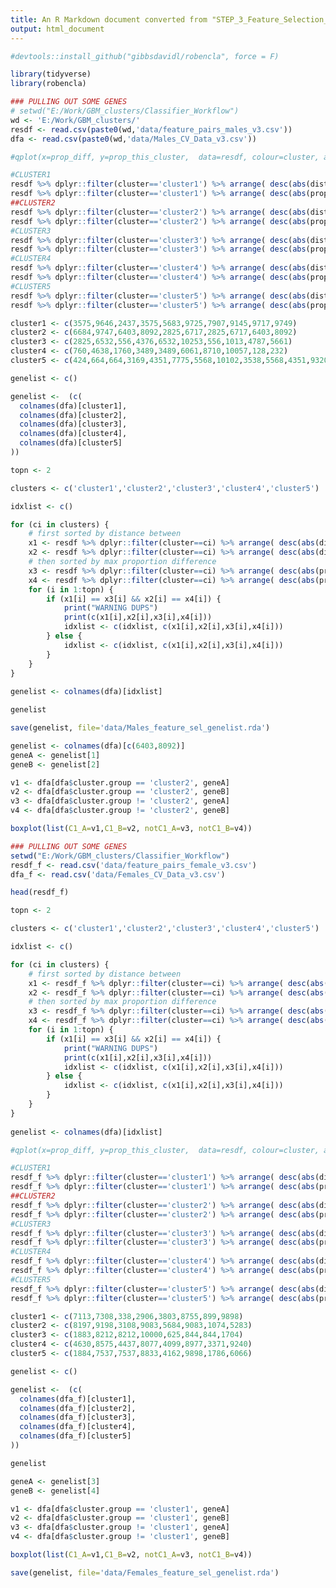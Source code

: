 ```yaml
---
title: An R Markdown document converted from "STEP_3_Feature_Selection_Processing_V3.ipynb"
output: html_document
---
```


```r
#devtools::install_github("gibbsdavidl/robencla", force = F)
```

```r
library(tidyverse)
library(robencla)
```

```r
### PULLING OUT SOME GENES
# setwd("E:/Work/GBM_clusters/Classifier_Workflow")
wd <- 'E:/Work/GBM_clusters/'
resdf <- read.csv(paste0(wd,'data/feature_pairs_males_v3.csv'))
dfa <- read.csv(paste0(wd,'data/Males_CV_Data_v3.csv'))
```

```r

#qplot(x=prop_diff, y=prop_this_cluster,  data=resdf, colour=cluster, alpha=0.5) #  %>% dplyr::filter(cluster=='cluster4')

#CLUSTER1
resdf %>% dplyr::filter(cluster=='cluster1') %>% arrange( desc(abs(dist_ij_cluster))) %>% head(n=20)
resdf %>% dplyr::filter(cluster=='cluster1') %>% arrange( desc(abs(prop_diff))) %>% head(n=20)
##CLUSTER2
resdf %>% dplyr::filter(cluster=='cluster2') %>% arrange( desc(abs(dist_ij_cluster))) %>% head()
resdf %>% dplyr::filter(cluster=='cluster2') %>% arrange( desc(abs(prop_diff))) %>% head()
#CLUSTER3
resdf %>% dplyr::filter(cluster=='cluster3') %>% arrange( desc(abs(dist_ij_cluster))) %>% head(n=10)
resdf %>% dplyr::filter(cluster=='cluster3') %>% arrange( desc(abs(prop_diff))) %>% head(n=10)
#CLUSTER4
resdf %>% dplyr::filter(cluster=='cluster4') %>% arrange( desc(abs(dist_ij_cluster))) %>% head(n=15)
resdf %>% dplyr::filter(cluster=='cluster4') %>% arrange( desc(abs(prop_diff))) %>% head(n=15)
#CLUSTER5
resdf %>% dplyr::filter(cluster=='cluster5') %>% arrange( desc(abs(dist_ij_cluster))) %>% head(n=20)
resdf %>% dplyr::filter(cluster=='cluster5') %>% arrange( desc(abs(prop_diff))) %>% head(n=20)

cluster1 <- c(3575,9646,2437,3575,5683,9725,7907,9145,9717,9749)
cluster2 <- c(6684,9747,6403,8092,2825,6717,2825,6717,6403,8092)
cluster3 <- c(2825,6532,556,4376,6532,10253,556,1013,4787,5661)
cluster4 <- c(760,4638,1760,3489,3489,6061,8710,10057,128,232)
cluster5 <- c(424,664,664,3169,4351,7775,5568,10102,3538,5568,4351,9320,9536,10089)

genelist <- c()

genelist <-  (c(
  colnames(dfa)[cluster1],
  colnames(dfa)[cluster2],
  colnames(dfa)[cluster3],
  colnames(dfa)[cluster4],
  colnames(dfa)[cluster5]
))
```





```r
topn <- 2

clusters <- c('cluster1','cluster2','cluster3','cluster4','cluster5')

idxlist <- c()

for (ci in clusters) {    
    # first sorted by distance between
    x1 <- resdf %>% dplyr::filter(cluster==ci) %>% arrange( desc(abs(dist_ij_cluster))) %>% head(n=topn) %>% select('gene_i') %>% as_vector()
    x2 <- resdf %>% dplyr::filter(cluster==ci) %>% arrange( desc(abs(dist_ij_cluster))) %>% head(n=topn) %>% select('gene_j') %>% as_vector()
    # then sorted by max proportion difference
    x3 <- resdf %>% dplyr::filter(cluster==ci) %>% arrange( desc(abs(prop_diff))) %>% head(n=topn) %>% select('gene_i') %>% as_vector()
    x4 <- resdf %>% dplyr::filter(cluster==ci) %>% arrange( desc(abs(prop_diff))) %>% head(n=topn) %>% select('gene_j') %>% as_vector()
    for (i in 1:topn) {
        if (x1[i] == x3[i] && x2[i] == x4[i]) {
            print("WARNING DUPS")
            print(c(x1[i],x2[i],x3[i],x4[i]))
            idxlist <- c(idxlist, c(x1[i],x2[i],x3[i],x4[i]))
        } else {
            idxlist <- c(idxlist, c(x1[i],x2[i],x3[i],x4[i]))
        }
    }
}
    
genelist <- colnames(dfa)[idxlist]
```

```r
genelist
```

```r
save(genelist, file='data/Males_feature_sel_genelist.rda')
```


```r

genelist <- colnames(dfa)[c(6403,8092)]
geneA <- genelist[1]
geneB <- genelist[2]

v1 <- dfa[dfa$cluster.group == 'cluster2', geneA]
v2 <- dfa[dfa$cluster.group == 'cluster2', geneB]
v3 <- dfa[dfa$cluster.group != 'cluster2', geneA]
v4 <- dfa[dfa$cluster.group != 'cluster2', geneB]

boxplot(list(C1_A=v1,C1_B=v2, notC1_A=v3, notC1_B=v4))
```

```r
### PULLING OUT SOME GENES
setwd("E:/Work/GBM_clusters/Classifier_Workflow")
resdf_f <- read.csv('data/feature_pairs_female_v3.csv')
dfa_f <- read.csv('data/Females_CV_Data_v3.csv')
```

```r
head(resdf_f)
```

```r

topn <- 2

clusters <- c('cluster1','cluster2','cluster3','cluster4','cluster5')

idxlist <- c()

for (ci in clusters) {    
    # first sorted by distance between
    x1 <- resdf_f %>% dplyr::filter(cluster==ci) %>% arrange( desc(abs(dist_ij_cluster))) %>% head(n=topn) %>% select('gene_i') %>% as_vector()
    x2 <- resdf_f %>% dplyr::filter(cluster==ci) %>% arrange( desc(abs(dist_ij_cluster))) %>% head(n=topn) %>% select('gene_j') %>% as_vector()
    # then sorted by max proportion difference
    x3 <- resdf_f %>% dplyr::filter(cluster==ci) %>% arrange( desc(abs(prop_diff))) %>% head(n=topn) %>% select('gene_i') %>% as_vector()
    x4 <- resdf_f %>% dplyr::filter(cluster==ci) %>% arrange( desc(abs(prop_diff))) %>% head(n=topn) %>% select('gene_j') %>% as_vector()
    for (i in 1:topn) {
        if (x1[i] == x3[i] && x2[i] == x4[i]) {
            print("WARNING DUPS")
            print(c(x1[i],x2[i],x3[i],x4[i]))
            idxlist <- c(idxlist, c(x1[i],x2[i],x3[i],x4[i]))
        } else {
            idxlist <- c(idxlist, c(x1[i],x2[i],x3[i],x4[i]))
        }
    }
}
    
genelist <- colnames(dfa)[idxlist]
```



```r


#qplot(x=prop_diff, y=prop_this_cluster,  data=resdf, colour=cluster, alpha=0.5) #  %>% dplyr::filter(cluster=='cluster4')

#CLUSTER1
resdf_f %>% dplyr::filter(cluster=='cluster1') %>% arrange( desc(abs(dist_ij_cluster))) %>% head(n=20)
resdf_f %>% dplyr::filter(cluster=='cluster1') %>% arrange( desc(abs(prop_diff))) %>% head(n=20)
##CLUSTER2
resdf_f %>% dplyr::filter(cluster=='cluster2') %>% arrange( desc(abs(dist_ij_cluster))) %>% head()
resdf_f %>% dplyr::filter(cluster=='cluster2') %>% arrange( desc(abs(prop_diff))) %>% head()
#CLUSTER3
resdf_f %>% dplyr::filter(cluster=='cluster3') %>% arrange( desc(abs(dist_ij_cluster))) %>% head(n=20)
resdf_f %>% dplyr::filter(cluster=='cluster3') %>% arrange( desc(abs(prop_diff))) %>% head(n=20)
#CLUSTER4
resdf_f %>% dplyr::filter(cluster=='cluster4') %>% arrange( desc(abs(dist_ij_cluster))) %>% head(n=15)
resdf_f %>% dplyr::filter(cluster=='cluster4') %>% arrange( desc(abs(prop_diff))) %>% head(n=15)
#CLUSTER5
resdf_f %>% dplyr::filter(cluster=='cluster5') %>% arrange( desc(abs(dist_ij_cluster))) %>% head(n=20)
resdf_f %>% dplyr::filter(cluster=='cluster5') %>% arrange( desc(abs(prop_diff))) %>% head(n=20)

cluster1 <- c(7113,7308,338,2906,3803,8755,899,9898)
cluster2 <- c(8197,9198,3108,9083,5684,9083,1074,5283)
cluster3 <- c(1883,8212,8212,10000,625,844,844,1704)
cluster4 <- c(4630,8575,4437,8077,4099,8977,3371,9240)
cluster5 <- c(1884,7537,7537,8833,4162,9898,1786,6066)

genelist <- c()

genelist <-  (c(
  colnames(dfa_f)[cluster1],
  colnames(dfa_f)[cluster2],
  colnames(dfa_f)[cluster3],
  colnames(dfa_f)[cluster4],
  colnames(dfa_f)[cluster5]
))
```




```r
genelist
```

```r
geneA <- genelist[3]
geneB <- genelist[4]

v1 <- dfa[dfa$cluster.group == 'cluster1', geneA]
v2 <- dfa[dfa$cluster.group == 'cluster1', geneB]
v3 <- dfa[dfa$cluster.group != 'cluster1', geneA]
v4 <- dfa[dfa$cluster.group != 'cluster1', geneB]

boxplot(list(C1_A=v1,C1_B=v2, notC1_A=v3, notC1_B=v4))
```

```r
save(genelist, file='data/Females_feature_sel_genelist.rda')
```

